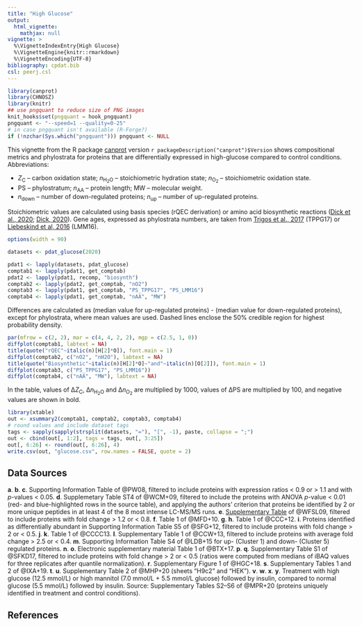 ```yaml
---
title: "High Glucose"
output:
  html_vignette:
    mathjax: null
vignette: >
  %\VignetteIndexEntry{High Glucose}
  %\VignetteEngine{knitr::rmarkdown}
  %\VignetteEncoding{UTF-8}
bibliography: cpdat.bib
csl: peerj.csl
---
```


```r
library(canprot)
library(CHNOSZ)
library(knitr)
## use pngquant to reduce size of PNG images
knit_hooks$set(pngquant = hook_pngquant)
pngquant <- "--speed=1 --quality=0-25"
# in case pngquant isn't available (R-Forge?)
if (!nzchar(Sys.which("pngquant"))) pngquant <- NULL 
```

This vignette from the R package [canprot](https://github.com/jedick/canprot) version `r packageDescription("canprot")$Version` shows compositional metrics and phylostrata for proteins that are differentially expressed in high-glucose compared to control conditions.
Abbreviations:

  * <i>Z</i><sub>C</sub> &ndash; carbon oxidation state; <i>n</i><sub>H<sub>2</sub>O</sub> &ndash; stoichiometric hydration state; <i>n</i><sub>O<sub>2</sub></sub> &ndash; stoichiometric oxidation state.
  * PS &ndash; phylostratum; <i>n</i><sub>AA</sub> &ndash; protein length; MW &ndash; molecular weight.
  * <i>n</i><sub>down</sub> &ndash; number of down-regulated proteins; <i>n</i><sub>up</sub> &ndash; number of up-regulated proteins.

Stoichiometric values are calculated using basis species (rQEC derivation) or amino acid biosynthetic reactions ([<span title="Distinct trends in chemical composition of proteins from metagenomes in redox and salinity gradients">Dick et al., 2020</span>](https://doi.org/10.1101/2020.04.01.020008); [<span title="Water as a reactant in the differential expression of proteins in cancer">Dick, 2020</a>](https://doi.org/10.1101/2020.04.09.035022)).
Gene ages, expressed as phylostrata numbers, are taken from [<span title="Altered interactions between unicellular and multicellular genes drive hallmarks of transformation in a diverse range of solid tumors">Trigos et al., 2017</span>](https://doi.org/10.1073/pnas.1617743114) (TPPG17) or [<span title="Towards consensus gene ages ">Liebeskind et al, 2016</span>](https://doi.org/10.1093/gbe/evw113) (LMM16).

```r
options(width = 90)
```

<style type="text/css">
body {
  max-width: 800px;
  margin-left: auto;
  margin-right: auto;
}
</style>

```r
datasets <- pdat_glucose(2020)
```

```r
pdat1 <- lapply(datasets, pdat_glucose)
comptab1 <- lapply(pdat1, get_comptab)
pdat2 <- lapply(pdat1, recomp, "biosynth")
comptab2 <- lapply(pdat2, get_comptab, "nO2")
comptab3 <- lapply(pdat1, get_comptab, "PS_TPPG17", "PS_LMM16")
comptab4 <- lapply(pdat1, get_comptab, "nAA", "MW")
```

Differences are calculated as (median value for up-regulated proteins) - (median value for down-regulated proteins), except for phylostrata, where mean values are used.
Dashed lines enclose the 50% credible region for highest probability density.

```r
par(mfrow = c(2, 2), mar = c(4, 4, 2, 2), mgp = c(2.5, 1, 0))
diffplot(comptab1, labtext = NA)
title(quote("rQEC"~italic(n)[H[2]*O]), font.main = 1)
diffplot(comptab2, c("nO2", "nH2O"), labtext = NA)
title(quote("Biosynthetic"~italic(n)[H[2]*O]~"and"~italic(n)[O[2]]), font.main = 1)
diffplot(comptab3, c("PS_TPPG17", "PS_LMM16"))
diffplot(comptab4, c("nAA", "MW"), labtext = NA)
```

In the table, values of &Delta;<i>Z</i><sub>C</sub>, &Delta;<i>n</i><sub>H<sub>2</sub>O</sub> and &Delta;<i>n</i><sub>O<sub>2</sub></sub> are multiplied by 1000, values of &Delta;PS are multiplied by 100, and negative values are shown in bold.

```r
library(xtable)
out <- xsummary2(comptab1, comptab2, comptab3, comptab4)
# round values and include dataset tags
tags <- sapply(sapply(strsplit(datasets, "="), "[", -1), paste, collapse = ";")
out <- cbind(out[, 1:2], tags = tags, out[, 3:25])
out[, 6:26] <- round(out[, 6:26], 4)
write.csv(out, "glucose.csv", row.names = FALSE, quote = 2)
```

## Data Sources
__a__. __b__. __c__. Supporting Information Table of @PW08, filtered to include proteins with expression ratios < 0.9 or > 1.1 and with _p_-values < 0.05.
__d__. Supplemetary Table ST4 of @WCM+09, filtered to include the proteins with ANOVA _p_-value < 0.01 (red- and blue-highlighted rows in the source table), and applying the authors' criterion that proteins be identified by 2 or more unique peptides in at least 4 of the 8 most intense LC-MS/MS runs.
__e__. [Supplementary Table](https://www.ncbi.nlm.nih.gov/pmc/articles/PMC2818370/) of @WFSL09, filtered to include proteins with fold change > 1.2 or < 0.8.
__f__. Table 1 of @MFD+10.
__g__. __h__. Table 1 of @CCC+12.
__i__. Proteins identified as differentially abundant in Supporting Information Table S5 of @SFG+12, filtered to include proteins with fold change > 2 or < 0.5.
__j__. __k__. Table 1 of @CCCC13.
__l__. Supplementary Table 1 of @CCW+13, filtered to include proteins with average fold change > 2.5 or < 0.4.
__m__. Supporting Information Table S4 of @LDB+15 for up- (Cluster 1) and down- (Cluster 5) regulated proteins.
__n__. __o__. Electronic supplementary material Table 1 of @BTX+17.
__p__. __q__. Supplementary Table S1 of @SFKD17, filtered to include proteins with fold change > 2 or < 0.5 (ratios were computed from medians of iBAQ values for three replicates after quantile normalization).
__r__. Supplementary Figure 1 of @HGC+18.
__s__. Supplementary Tables 1 and 2 of @IXA+19.
__t__. __u__. Supplementary Table 2 of @MHP+20 (sheets "H9c2" and "HEK").
__v__. __w__. __x__. __y__. Treatment with high glucose (12.5 mmol/L) or high mannitol (7.0 mmol/L + 5.5 mmol/L glucose) followed by insulin, compared to normal glucose (5.5 mmol/L) followed by insulin. Source: Supplementary Tables S2--S6 of @MPR+20 (proteins uniquely identified in treatment and control conditions).

## References
